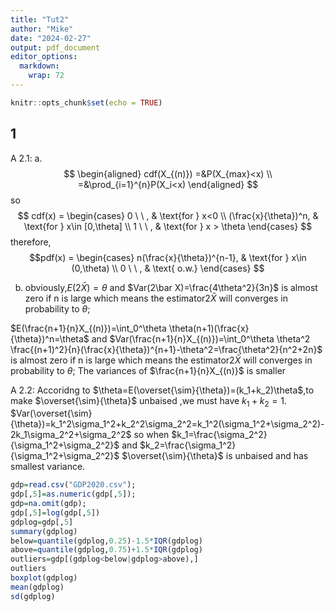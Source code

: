 ```yaml
---
title: "Tut2"
author: "Mike"
date: "2024-02-27"
output: pdf_document
editor_options: 
  markdown: 
    wrap: 72
---
```


```r
knitr::opts_chunk$set(echo = TRUE)
```

## 1

A 2.1: 
a.
$$
\begin{aligned}
cdf(X_{(n)})
=&P(X_{max}<x)
\\
=&\prod_{i=1}^{n}P(X_i<x)
\end{aligned}
$$
so
$$
cdf(x) =
\begin{cases}
0 \ \  , & \text{for } x<0
\\
  (\frac{x}{\theta})^n, & \text{for } x\in [0,\theta]  \\
  1 \ \ , & \text{for } x > \theta
\end{cases}
$$ 
therefore,
$$pdf(x) =
\begin{cases}
  n(\frac{x}{\theta})^{n-1}, & \text{for } x\in (0,\theta)  \\
 0  \ \ , & \text{ o.w.}
\end{cases}
$$ 

b. obviously,$E(2\bar X)=\theta$ and
$Var(2\bar X)=\frac{4\theta^2}{3n}$ is almost zero if n is large which means
the estimator$2\bar X$ will converges in probability to $\theta$;

$E(\frac{n+1}{n}X_{(n)})=\int_0^\theta \theta(n+1)(\frac{x}{\theta})^n=\theta$ and $Var(\frac{n+1}{n}X_{(n)})=\int_0^\theta \theta^2 \frac{(n+1)^2}{n}(\frac{x}{\theta})^{n+1}-\theta^2=\frac{\theta^2}{n^2+2n}$ is almost zero if n is large which means
the estimator$2\bar X$ will converges in probability to $\theta$;
The variances of $\frac{n+1}{n}X_{(n)}$ is smaller

A 2.2:
Accoridng to  $\theta=E(\overset{\sim}{\theta})=(k_1+k_2)\theta$,to make $\overset{\sim}{\theta}$ unbaised ,we must have $k_1+k_2=1$.
$Var(\overset{\sim}{\theta})=k_1^2\sigma_1^2+k_2^2\sigma_2^2=k_1^2(\sigma_1^2+\sigma_2^2)-2k_1\sigma_2^2+\sigma_2^2$
so when $k_1=\frac{\sigma_2^2}{\sigma_1^2+\sigma_2^2}$ and $k_2=\frac{\sigma_1^2}{\sigma_1^2+\sigma_2^2}$
$\overset{\sim}{\theta}$ is unbaised and has smallest variance.


```r
gdp=read.csv("GDP2020.csv");
gdp[,5]=as.numeric(gdp[,5]);
gdp=na.omit(gdp);
gdp[,5]=log(gdp[,5])
gdplog=gdp[,5]
summary(gdplog)
below=quantile(gdplog,0.25)-1.5*IQR(gdplog)
above=quantile(gdplog,0.75)+1.5*IQR(gdplog)
outliers=gdp[(gdplog<below|gdplog>above),]
outliers
boxplot(gdplog)
mean(gdplog)
sd(gdplog)
```


